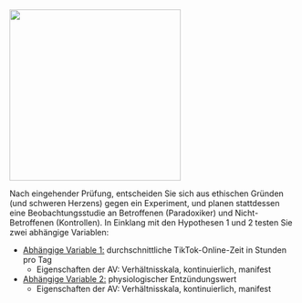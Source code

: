 <!-- ## Population und Stichprobe {style="overflow:hidden"}

- [**Population**]{color="navy"} (auch **Grundgesamtheit**) bezeichnet die Gesamtheit der Personen, für die wir uns in einer wissenschaftlichen Studie interessieren (z.B. Personen mit einer bestimmten Erkrankung; Kinder zwischen 3 und 6; die gesamte Menschheit)
- In den meisten Fällen ist es nicht möglich alle Mitglieder der Population zu untersuchen (Vollerhebung) &ndash; wir müssen daher eine [**Stichprobe**]{color="navy"} ziehen.
- Die Annahme ist, dass die Stichprobe ein möglichst **repräsentatives Abbild der Population** ist und sich Ergebnisse in der Stichprobe auf die Population übertragen lassen.

<div class="vspace-medium"></div>

:::{.fragment}
![Bildnachweis^[https://datatab.de/tutorial/stichprobe]](images/grundgesamtheit_stichprobe.svg){.hcenter-image}
::: -->



## {.blackslide .center}

::: {.content-hidden when-format="pdf"}
![](images/paradoxia_group_of_scientists.png){.hcenter-image height=300px}
<!-- Source: Midjourney -->
<div class="vspace-small"></div>
:::

Nach eingehender Prüfung, entscheiden Sie sich aus ethischen Gründen (und schweren Herzens) gegen ein Experiment, und planen stattdessen eine Beobachtungsstudie an Betroffenen (Paradoxiker) und Nicht-Betroffenen (Kontrollen). In Einklang mit den Hypothesen 1 und 2 testen Sie zwei abhängige Variablen:

- [Abhängige Variable 1:]{.underline} durchschnittliche TikTok-Online-Zeit in Stunden pro Tag
    - Eigenschaften der AV: Verhältnisskala, kontinuierlich, manifest
- [Abhängige Variable 2:]{.underline} physiologischer Entzündungswert
    - Eigenschaften der AV: Verhältnisskala, kontinuierlich, manifest

<!-- **Studie 3**: In einem *Experiment* untersuchen Sie eine "Offline"-Gruppe, die für den Experimentalzeitraum auf Internetzugang verzichtet, und eine Kontrollgruppe, für die sich nichts ändert. Abhängige Variable, ist die Erkrankungshäufigkeit in beiden Gruppen. -->